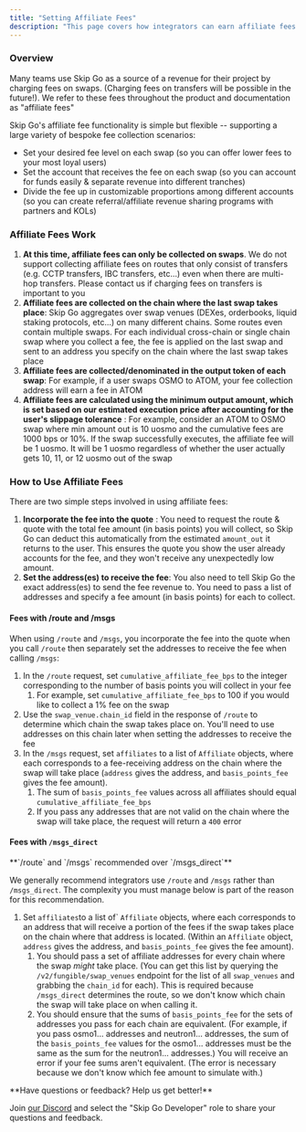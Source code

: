 ```yaml
---
title: "Setting Affiliate Fees"
description: "This page covers how integrators can earn affiliate fees on swaps."
---
```


### Overview

Many teams use Skip Go as a source of a revenue for their project by charging fees on swaps. (Charging fees on transfers will be possible in the future!). We refer to these fees throughout the product and documentation as "affiliate fees"

Skip Go's affiliate fee functionality is simple but flexible -- supporting a large variety of bespoke fee collection scenarios:

* Set your desired fee level on each swap (so you can offer lower fees to your most loyal users)
* Set the account that receives the fee on each swap (so you can account for funds easily & separate revenue into different tranches)
* Divide the fee up in customizable proportions among different accounts (so you can create referral/affiliate revenue sharing programs with partners and KOLs)

### Affiliate Fees Work

1. **At this time, affiliate fees can only be collected on swaps**. We do not support collecting affiliate fees on routes that only consist of transfers (e.g. CCTP transfers, IBC transfers, etc...) even when there are multi-hop transfers. Please contact us if charging fees on transfers is important to you
2. **Affiliate fees are collected on the chain where the last swap takes place**: Skip Go aggregates over swap venues (DEXes, orderbooks, liquid staking protocols, etc...) on many different chains. Some routes even contain multiple swaps. For each individual cross-chain or single chain swap where you collect a fee, the fee is applied on the last swap and sent to an address you specify on the chain where the last swap takes place
3. **Affiliate fees are collected/denominated in the output token of each swap**: For example, if a user swaps OSMO to ATOM, your fee collection address will earn a fee in ATOM
4. **Affiliate fees are calculated using the minimum output amount, which is set based on our estimated execution price after accounting for the user's slippage tolerance** : For example, consider an ATOM to OSMO swap where min amount out is 10 uosmo and the cumulative fees are 1000 bps or 10%. If the swap successfully executes, the affiliate fee will be 1 uosmo. It will be 1 uosmo regardless of whether the user actually gets 10, 11, or 12 uosmo out of the swap

### How to Use Affiliate Fees

There are two simple steps involved in using affiliate fees: 

1. **Incorporate the fee into the quote** : You need to request the route & quote with the total fee amount (in basis points) you will collect, so Skip Go can deduct this automatically from the estimated `amount_out` it returns to the user. This ensures the quote you show the user already accounts for the fee, and they won't receive any unexpectedly low amount.
2. **Set the address(es) to receive the fee**: You also need to tell Skip Go the exact address(es) to send the fee revenue to. You need to pass a list of addresses and specify a fee amount (in basis points) for each to collect.

#### Fees with /route and /msgs

When using `/route` and `/msgs`, you incorporate the fee into the quote when you call `/route` then separately set the addresses to receive the fee when calling `/msgs`: 

1. In the `/route` request, set `cumulative_affiliate_fee_bps` to the integer corresponding to the number of basis points you will collect in your fee  
   1. For example, set `cumulative_affiliate_fee_bps` to 100 if you would like to collect a 1% fee on the swap
2. Use the `swap_venue.chain_id` field in the response of `/route` to determine which chain the swap takes place on. You'll need to use addresses on this chain later when setting the addresses to receive the fee
3. In the `/msgs` request, set `affiliates` to a list of `Affiliate` objects, where each corresponds to a fee-receiving address on the chain where the swap will take place (`address` gives the address, and `basis_points_fee` gives the fee amount).  
   1. The sum of `basis_points_fee` values across all affiliates should equal `cumulative_affiliate_fee_bps`  
   2. If you pass any addresses that are not valid on the chain where the swap will take place, the request will return a `400` error

#### Fees with `/msgs_direct`


 <Info>
 **`/route` and `/msgs` recommended over `/msgs_direct`**
 
 We generally recommend integrators use `/route` and `/msgs` rather than `/msgs_direct`. The complexity you must manage below is part of the reason for this recommendation.
</Info>

1. Set `affiliates`to a list of\` `Affiliate` objects, where each corresponds to an address that will receive a portion of the fees if the swap takes place on the chain where that address is located. (Within an `Affiliate` object, `address` gives the address, and `basis_points_fee` gives the fee amount).  
   1. You should pass a set of affiliate addresses for every chain where the swap _might_ take place. (You can get this list by querying the `/v2/fungible/swap_venues` endpoint for the list of all `swap_venues` and grabbing the `chain_id` for each). This is required because `/msgs_direct` determines the route, so we don't know which chain the swap will take place on when calling it.  
   2. You should ensure that the sums of `basis_points_fee` for the sets of addresses you pass for each chain are equivalent. (For example, if you pass osmo1... addresses and neutron1... addresses, the sum of the `basis_points_fee` values for the osmo1... addresses must be the same as the sum for the neutron1... addresses.) You will receive an error if your fee sums aren't equivalent. (The error is necessary because we don't know which fee amount to simulate with.)

<Check>
 **Have questions or feedback? Help us get better!**
 
 Join [our Discord](https://skip.build/discord) and select the "Skip Go Developer" role to share your questions and feedback.
</Info>